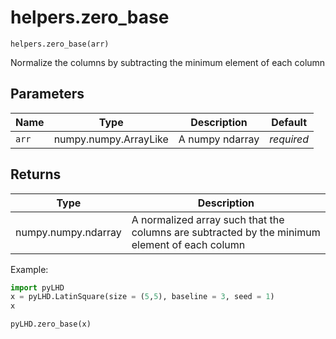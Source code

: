 # helpers.zero_base { #pyLHD.helpers.zero_base }

`helpers.zero_base(arr)`

Normalize the columns by subtracting the minimum element of each column

## Parameters

| Name   | Type                  | Description     | Default    |
|--------|-----------------------|-----------------|------------|
| `arr`  | numpy.numpy.ArrayLike | A numpy ndarray | _required_ |

## Returns

| Type                | Description                                                                                   |
|---------------------|-----------------------------------------------------------------------------------------------|
| numpy.numpy.ndarray | A normalized array such that the columns are subtracted by the minimum element of each column |

Example:
```python
import pyLHD
x = pyLHD.LatinSquare(size = (5,5), baseline = 3, seed = 1)
x
```
```python
pyLHD.zero_base(x)
```